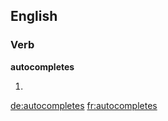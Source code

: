 ==English==

===Verb===
'''autocompletes'''

# {{en-third-person singular of|autocomplete}}

[[de:autocompletes]]
[[fr:autocompletes]]